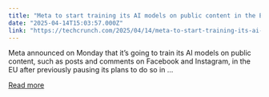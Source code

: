 ```yaml
---
title: "Meta to start training its AI models on public content in the EU"
date: "2025-04-14T15:03:57.000Z"
link: "https://techcrunch.com/2025/04/14/meta-to-start-training-its-ai-models-on-public-content-in-the-eu/"
---
```


Meta announced on Monday that it&#8217;s going to train its AI models on public content, such as posts and comments on Facebook and Instagram, in the EU after previously pausing its plans to do so in ...

[Read more](https://techcrunch.com/2025/04/14/meta-to-start-training-its-ai-models-on-public-content-in-the-eu/)

